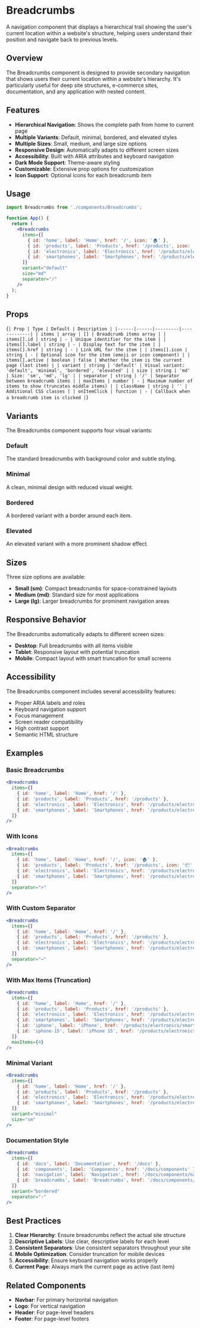 
<Meta of={BreadcrumbsStories} />

# Breadcrumbs

A navigation component that displays a hierarchical trail showing the user's current location within a website's structure, helping users understand their position and navigate back to previous levels.

## Overview

The Breadcrumbs component is designed to provide secondary navigation that shows users their current location within a website's hierarchy. It's particularly useful for deep site structures, e-commerce sites, documentation, and any application with nested content.

## Features

- **Hierarchical Navigation**: Shows the complete path from home to current page
- **Multiple Variants**: Default, minimal, bordered, and elevated styles
- **Multiple Sizes**: Small, medium, and large size options
- **Responsive Design**: Automatically adapts to different screen sizes
- **Accessibility**: Built with ARIA attributes and keyboard navigation
- **Dark Mode Support**: Theme-aware styling
- **Customizable**: Extensive prop options for customization
- **Icon Support**: Optional icons for each breadcrumb item

## Usage

```jsx
import Breadcrumbs from './components/Breadcrumbs';

function App() {
  return (
    <Breadcrumbs
      items={[
        { id: 'home', label: 'Home', href: '/', icon: '🏠' },
        { id: 'products', label: 'Products', href: '/products', icon: '📦' },
        { id: 'electronics', label: 'Electronics', href: '/products/electronics', icon: '📱' },
        { id: 'smartphones', label: 'Smartphones', href: '/products/electronics/smartphones', icon: '📲' }
      ]}
      variant="default"
      size="md"
      separator="/"
    />
  );
}
```

## Props

<Markdown>{`
| Prop | Type | Default | Description |
|------|------|---------|-------------|
| items | array | [] | Breadcrumb items array |
| items[].id | string | - | Unique identifier for the item |
| items[].label | string | - | Display text for the item |
| items[].href | string | - | Link URL for the item |
| items[].icon | string | - | Optional icon for the item (emoji or icon component) |
| items[].active | boolean | false | Whether the item is the current page (last item) |
| variant | string | 'default' | Visual variant: 'default', 'minimal', 'bordered', 'elevated' |
| size | string | 'md' | Size: 'sm', 'md', 'lg' |
| separator | string | '/' | Separator between breadcrumb items |
| maxItems | number | - | Maximum number of items to show (truncates middle items) |
| className | string | '' | Additional CSS classes |
| onItemClick | function | - | Callback when a breadcrumb item is clicked |
`}</Markdown>

## Variants

The Breadcrumbs component supports four visual variants:

### Default
The standard breadcrumbs with background color and subtle styling.

### Minimal
A clean, minimal design with reduced visual weight.

### Bordered
A bordered variant with a border around each item.

### Elevated
An elevated variant with a more prominent shadow effect.

## Sizes

Three size options are available:

- **Small (sm)**: Compact breadcrumbs for space-constrained layouts
- **Medium (md)**: Standard size for most applications
- **Large (lg)**: Larger breadcrumbs for prominent navigation areas

## Responsive Behavior

The Breadcrumbs automatically adapts to different screen sizes:

- **Desktop**: Full breadcrumbs with all items visible
- **Tablet**: Responsive layout with potential truncation
- **Mobile**: Compact layout with smart truncation for small screens

## Accessibility

The Breadcrumbs component includes several accessibility features:

- Proper ARIA labels and roles
- Keyboard navigation support
- Focus management
- Screen reader compatibility
- High contrast support
- Semantic HTML structure

## Examples

### Basic Breadcrumbs

```jsx
<Breadcrumbs
  items={[
    { id: 'home', label: 'Home', href: '/' },
    { id: 'products', label: 'Products', href: '/products' },
    { id: 'electronics', label: 'Electronics', href: '/products/electronics' },
    { id: 'smartphones', label: 'Smartphones', href: '/products/electronics/smartphones', active: true }
  ]}
/>
```

### With Icons

```jsx
<Breadcrumbs
  items={[
    { id: 'home', label: 'Home', href: '/', icon: '🏠' },
    { id: 'products', label: 'Products', href: '/products', icon: '📦' },
    { id: 'electronics', label: 'Electronics', href: '/products/electronics', icon: '📱' },
    { id: 'smartphones', label: 'Smartphones', href: '/products/electronics/smartphones', icon: '📲', active: true }
  ]}
  separator=">"
/>
```

### With Custom Separator

```jsx
<Breadcrumbs
  items={[
    { id: 'home', label: 'Home', href: '/' },
    { id: 'products', label: 'Products', href: '/products' },
    { id: 'electronics', label: 'Electronics', href: '/products/electronics' },
    { id: 'smartphones', label: 'Smartphones', href: '/products/electronics/smartphones', active: true }
  ]}
  separator="→"
/>
```

### With Max Items (Truncation)

```jsx
<Breadcrumbs
  items={[
    { id: 'home', label: 'Home', href: '/' },
    { id: 'products', label: 'Products', href: '/products' },
    { id: 'electronics', label: 'Electronics', href: '/products/electronics' },
    { id: 'smartphones', label: 'Smartphones', href: '/products/electronics/smartphones' },
    { id: 'iphone', label: 'iPhone', href: '/products/electronics/smartphones/iphone' },
    { id: 'iphone-15', label: 'iPhone 15', href: '/products/electronics/smartphones/iphone/iphone-15', active: true }
  ]}
  maxItems={4}
/>
```

### Minimal Variant

```jsx
<Breadcrumbs
  items={[
    { id: 'home', label: 'Home', href: '/' },
    { id: 'products', label: 'Products', href: '/products' },
    { id: 'electronics', label: 'Electronics', href: '/products/electronics' },
    { id: 'smartphones', label: 'Smartphones', href: '/products/electronics/smartphones', active: true }
  ]}
  variant="minimal"
  size="sm"
/>
```

### Documentation Style

```jsx
<Breadcrumbs
  items={[
    { id: 'docs', label: 'Documentation', href: '/docs' },
    { id: 'components', label: 'Components', href: '/docs/components' },
    { id: 'navigation', label: 'Navigation', href: '/docs/components/navigation' },
    { id: 'breadcrumbs', label: 'Breadcrumbs', href: '/docs/components/navigation/breadcrumbs', active: true }
  ]}
  variant="bordered"
  separator="›"
/>
```

## Best Practices

1. **Clear Hierarchy**: Ensure breadcrumbs reflect the actual site structure
2. **Descriptive Labels**: Use clear, descriptive labels for each level
3. **Consistent Separators**: Use consistent separators throughout your site
4. **Mobile Optimization**: Consider truncation for mobile devices
5. **Accessibility**: Ensure keyboard navigation works properly
6. **Current Page**: Always mark the current page as active (last item)

## Related Components

- **Navbar**: For primary horizontal navigation
- **Logo**: For vertical navigation
- **Header**: For page-level headers
- **Footer**: For page-level footers
